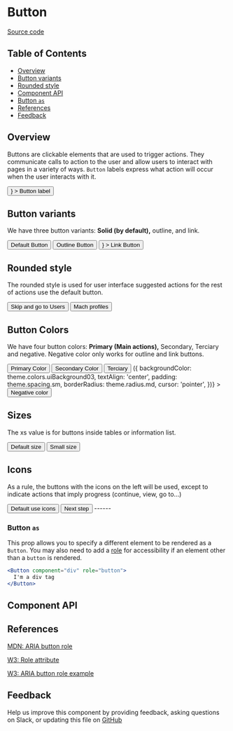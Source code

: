 
# Button

[Source code](https://github.com/leemonade/bubbles/tree/main/packages/components/src/form/Button/Button.js)

## Table of Contents

<!-- START doctoc generated TOC please keep comment here to allow auto update -->
<!-- DON'T EDIT THIS SECTION, INSTEAD RE-RUN doctoc TO UPDATE -->

- [Overview](#overview)
- [Button variants](#button-variants)
- [Rounded style](#rounded-style)
- [Component API](#component-api)
- [Button `as`](#button-as)
- [References](#references)
- [Feedback](#feedback)

## Overview

Buttons are clickable elements that are used to trigger actions. They
communicate calls to action to the user and allow users to interact with pages
in a variety of ways. `Button` labels express what action will occur when the
user interacts with it.

<ThemeProvider>
  <Button
    color="primary"
    variant="default"
    size="sm"
    leftIcon={<ChevronRightIcon style={{ height: '1.2rem' }} />}
  >
    Button label
  </Button>
</ThemeProvider>

## Button variants

We have three button variants:
**Solid (by default),** outline, and link.

<ThemeProvider>
  <Group style={{ gap: 32 }} mt="24px" mb="44px" mx="2px">
    <Button color="primary" variant="default" size="sm">
      Default Button
    </Button>
    <Button color="primary" variant="outline" size="sm">
      Outline Button
    </Button>
    <Button
      color="primary"
      variant="link"
      size="sm"
      leftIcon={<ExternalLinkIcon style={{ height: '1.2rem' }} />}
    >
      Link Button
    </Button>
  </Group>
</ThemeProvider>

## Rounded style

The rounded style is used for user interface suggested actions for the rest of actions use the default button.

<ThemeProvider>
  <Group style={{ gap: 32 }} mt="24px" mb="44px" mx="2px">
    <Button color="primary" rounded variant="outline" size="sm">
      Skip and go to Users <ChevronRightIcon style={{ height: '1.2rem', margin: '0 -4px 0 8px' }} />
    </Button>
    <Button color="primary" rounded variant="default" size="sm">
      Mach profiles <ChevronRightIcon style={{ height: '1.2rem', margin: '0 -4px 0 8px' }} />
    </Button>
  </Group>
</ThemeProvider>

## Button Colors

We have four button colors:
**Primary (Main actions),** Secondary, Terciary and negative.
Negative color only works for outline and link buttons.

<ThemeProvider>
  <Group style={{ gap: 32 }} my="16px" mx="2px">
    <Button color="primary" variant="default" size="sm">
      Primary Color
    </Button>
    <Button color="secondary" variant="default" size="sm">
      Secondary Color
    </Button>
    <Button color="terciary" variant="default" size="sm">
      Terciary
    </Button>
    <Box
      sx={(theme) => ({
        backgroundColor: theme.colors.uiBackground03,
        textAlign: 'center',
        padding: theme.spacing.sm,
        borderRadius: theme.radius.md,
        cursor: 'pointer',
      })}
    >
      <Button color="negative" variant="outline" size="sm">
        Negative color
      </Button>
    </Box>
  </Group>
</ThemeProvider>

## Sizes

The xs value is for buttons inside tables or information list.

<ThemeProvider>
  <Group style={{ gap: 32 }} my="16px" mx="2px">
    <Button color="primary" variant="default" size="sm">
      Default size
    </Button>
    <Button color="primary" variant="default" size="xs">
      Small size
    </Button>
  </Group>
</ThemeProvider>

## Icons

As a rule, the buttons with the icons on the left will be used, except to indicate actions that imply progress (continue, view, go to...)

<ThemeProvider>
  <Group style={{ gap: 32 }} my="16px" mx="2px">
    <Button color="primary" variant="default" size="sm">
      <CalendarIcon style={{ height: '1.2rem', margin: '0 8px 0 0' }} /> Default use icons
    </Button>
    <Button color="primary" variant="outline" size="sm">
      Next step <ChevronRightIcon style={{ height: '1.2rem', margin: '0 -4px 0 8px' }} />
    </Button>
  </Group>
</ThemeProvider>
------

### Button `as`

This prop allows you to specify a different element to be rendered as a
`Button`. You may also need to add a [role](#button-role) for accessibility if
an element other than a `button` is rendered.

```jsx
<Button component="div" role="button">
  I'm a div tag
</Button>
```

## Component API

<Preview>
  <Story id="atoms-form-button--playground" />
</Preview>

<Props of={Button} />

## References

[MDN: ARIA button role](https://developer.mozilla.org/en-US/docs/Web/Accessibility/ARIA/Roles/button_role)

[W3: Role attribute](https://www.w3.org/WAI/PF/HTML/wiki/RoleAttribute)

[W3: ARIA button role example](https://www.w3.org/WAI/ARIA/apg/example-index/button/button.html)

## Feedback

Help us improve this component by providing feedback, asking questions on Slack,
or updating this file on
[GitHub](https://github.com/leemonade/bubbles/edit/main/packages/components/src/form/Button/Button.mdx)
